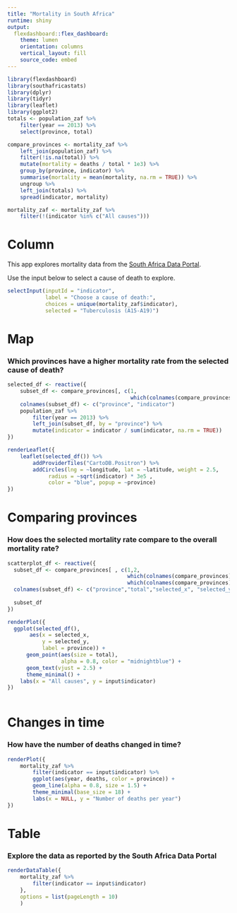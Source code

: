```yaml
---
title: "Mortality in South Africa"
runtime: shiny
output: 
  flexdashboard::flex_dashboard:
    theme: lumen
    orientation: columns
    vertical_layout: fill
    source_code: embed
---
```


```r
library(flexdashboard)
library(southafricastats)
library(dplyr)
library(tidyr)
library(leaflet)
library(ggplot2)
totals <- population_zaf %>% 
    filter(year == 2013) %>% 
    select(province, total)

compare_provinces <- mortality_zaf %>%
    left_join(population_zaf) %>%
    filter(!is.na(total)) %>%
    mutate(mortality = deaths / total * 1e3) %>%
    group_by(province, indicator) %>%
    summarise(mortality = mean(mortality, na.rm = TRUE)) %>%
    ungroup %>%
    left_join(totals) %>%
    spread(indicator, mortality)

mortality_zaf <- mortality_zaf %>%
    filter(!(indicator %in% c("All causes")))

```
Column{.sidebar}
=======================================================================

This app explores mortality data from the 
[South Africa Data Portal](http://southafrica.opendataforafrica.org/).

Use the input below to select a cause of death to explore.

```r

selectInput(inputId = "indicator",
            label = "Choose a cause of death:",
            choices = unique(mortality_zaf$indicator),
            selected = "Tuberculosis (A15-A19)")
```

Map {data-icon="fa-map-marker"}
=====================================================================


### Which provinces have a higher mortality rate from the selected cause of death?

```r
selected_df <- reactive({
    subset_df <- compare_provinces[, c(1,
                                       which(colnames(compare_provinces) == input$indicator))]
    colnames(subset_df) <- c("province", "indicator")
    population_zaf %>%
        filter(year == 2013) %>%
        left_join(subset_df, by = "province") %>%
        mutate(indicator = indicator / sum(indicator, na.rm = TRUE))
})

renderLeaflet({
    leaflet(selected_df()) %>%
        addProviderTiles("CartoDB.Positron") %>%
        addCircles(lng = ~longitude, lat = ~latitude, weight = 2.5,
             radius = ~sqrt(indicator) * 3e5 , 
             color = "blue", popup = ~province)
})
```

Comparing provinces {data-icon="fa-list"}
====================================================================

### How does the selected mortality rate compare to the overall mortality rate?

```r
scatterplot_df <- reactive({
  subset_df <- compare_provinces[ , c(1,2,
                                      which(colnames(compare_provinces) == "All causes"),
                                      which(colnames(compare_provinces) == input$indicator))]
  colnames(subset_df) <- c("province","total","selected_x", "selected_y")
  
  subset_df
}) 

renderPlot({
  ggplot(selected_df(),
       aes(x = selected_x,
           y = selected_y,
           label = province)) +
      geom_point(aes(size = total), 
                 alpha = 0.8, color = "midnightblue") +
      geom_text(vjust = 2.5) +
      theme_minimal() +
    labs(x = "All causes", y = input$indicator)
})
  
```

Changes in time {data-icon="fa-area-chart"}
====================================================================

### How have the number of deaths changed in time?

```r

renderPlot({
    mortality_zaf %>%
        filter(indicator == input$indicator) %>%
        ggplot(aes(year, deaths, color = province)) +
        geom_line(alpha = 0.8, size = 1.5) +
        theme_minimal(base_size = 18) +
        labs(x = NULL, y = "Number of deaths per year")
})

```

Table {data-icon="fa-table"}
====================================================================

### Explore the data as reported by the South Africa Data Portal

```r
renderDataTable({
    mortality_zaf %>%
        filter(indicator == input$indicator)
    },
    options = list(pageLength = 10)
    )

```




